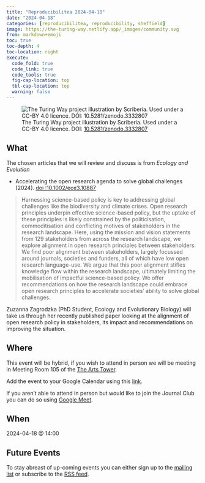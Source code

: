 ```yaml
---
title: "Reproducibilitea 2024-04-18"
date: "2024-04-18"
categories: [reproducibilitea, reproducibility, sheffield]
image: https://the-turing-way.netlify.app/_images/community.svg
from: markdown+emoji
toc: true
toc-depth: 4
toc-location: right
execute:
  code_fold: true
  code_link: true
  code_tools: true
  fig-cap-location: top
  tbl-cap-location: top
  warning: false
---
```


![The Turing Way project illustration by Scriberia. Used under a CC-BY 4.0 licence. DOI: [10.5281/zenodo.3332807](https://doi.org/10.5281/zenodo.3332807)](https://the-turing-way.netlify.app/_images/community.svg)

## What

The chosen articles that we will review and discuss is from _Ecology and Evolution_

+ Accelerating the open research agenda to solve global challenges (2024). [doi
  :10.1002/ece3.10887](https://doi.org/10.1002/ece3.10887)

> Harnessing science-based policy is key to addressing global challenges like the biodiversity and climate crises. Open
> research principles underpin effective science-based policy, but the uptake of these principles is likely constrained
> by the politicisation, commoditisation and conflicting motives of stakeholders in the research landscape. Here, using
> the mission and vision statements from 129 stakeholders from across the research landscape, we explore alignment in
> open research principles between stakeholders. We find poor alignment between stakeholders, largely focussed around
> journals, societies and funders, all of which have low open research language-use. We argue that this poor alignment
> stifles knowledge flow within the research landscape, ultimately limiting the mobilisation of impactful science-based
> policy. We offer recommendations on how the research landscape could embrace open research principles to accelerate
> societies' ability to solve global challenges.

Zuzanna Zagrodzka (PhD Student, Ecology and Evolutionary Biology) will take us through her recently published paper
looking at the alignment of open research policy in stakeholders, its impact and recommendations on improving the situation.

## Where

This event will be hybrid, if you wish to attend in person we will be meeting in Meeting Room 105 of the
[The Arts Tower](https://www.openstreetmap.org/#map=19/53.38271/-1.48729).

Add the event to your Google Calendar using this
[link](https://calendar.google.com/calendar/event?action=TEMPLATE&tmeid=NzF1ODc4M3RlOWJxcmh2Z2xqM2I4bjRzcmYgbi5zaGVwaGFyZEBzaGVmZmllbGQuYWMudWs&tmsrc=n.shephard%40sheffield.ac.uk).

If you aren't able to attend in person but would like to join the Journal Club you can do so using [Google
Meet](meet.google.com/gjh-deen-hnk).

## When

2024-04-18 @ 14:00

## Future Events

To stay abreast of up-coming events you can either sign up to the [mailing
list](https://groups.google.com/a/sheffield.ac.uk/g/reproducibilitea) or subscribe to the [RSS
feed](https://reproducibilitea-sheffield.github.io/index.xml).
